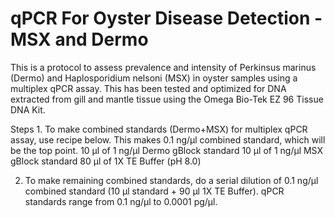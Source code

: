 # qPCR For Oyster Disease Detection - MSX and Dermo

This is a protocol to assess prevalence and intensity of Perkinsus marinus (Dermo) and Haplosporidium nelsoni (MSX) in oyster samples using a multiplex qPCR assay. This has been tested and optimized for DNA extracted from gill and mantle tissue using the Omega Bio-Tek EZ 96 Tissue DNA Kit.

Steps
1. To make combined standards (Dermo+MSX) for multiplex qPCR assay, use recipe below. This makes 0.1 ng/µl combined standard, which will be the top point. 
  10 µl of 1 ng/µl Dermo gBlock standard
  10 µl of 1 ng/µl MSX gBlock standard
  80 µl of 1X TE Buffer (pH 8.0)

2. To make remaining combined standards, do a serial dilution of 0.1 ng/µl combined standard (10 µl standard + 90 µl 1X TE Buffer). qPCR standards range from 0.1 ng/µl to 0.0001 pg/µl. 
